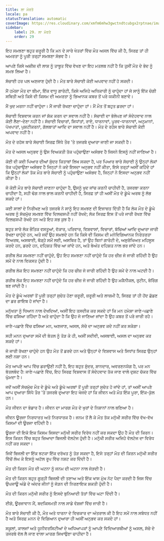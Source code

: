 ```yaml
---
title: ਲਾ ਮੋਰਤੇ
locale: pa
statusTranslation: automatic
coverImage: https://res.cloudinary.com/xmfm6mhw3gwctndtcubgx2rptnae/image/upload/v1740337243/small_cover_educacion_fundamental_a051170f1c.webp
sidebar:
    label: 29. ਲਾ ਮੋਰਤੇ
    order: 29
---
```

ਇਹ ਸਮਝਣਾ ਬਹੁਤ ਜ਼ਰੂਰੀ ਹੈ ਕਿ ਮਨ ਦੇ ਸਾਰੇ ਖੇਤਰਾਂ ਵਿੱਚ ਮੌਤ ਅਸਲ ਵਿੱਚ ਕੀ ਹੈ, ਸਿਰਫ਼ ਤਾਂ ਹੀ ਅਮਰਤਾ ਨੂੰ ਪੂਰੀ ਤਰ੍ਹਾਂ ਸਮਝਣਾ ਸੰਭਵ ਹੈ।

ਆਪਣੇ ਕਿਸੇ ਅਜ਼ੀਜ਼ ਦੀ ਲਾਸ਼ ਨੂੰ ਤਾਬੂਤ ਵਿੱਚ ਵੇਖਣ ਦਾ ਇਹ ਮਤਲਬ ਨਹੀਂ ਹੈ ਕਿ ਤੁਸੀਂ ਮੌਤ ਦੇ ਭੇਦ ਨੂੰ ਸਮਝ ਲਿਆ ਹੈ।

ਸੱਚਾਈ ਹਰ ਪਲ ਅਣਜਾਣ ਹੁੰਦੀ ਹੈ। ਮੌਤ ਬਾਰੇ ਸੱਚਾਈ ਕੋਈ ਅਪਵਾਦ ਨਹੀਂ ਹੋ ਸਕਦੀ।

ਮੈਂ ਹਮੇਸ਼ਾ ਮੌਤ ਦਾ ਬੀਮਾ, ਇੱਕ ਵਾਧੂ ਗਾਰੰਟੀ, ਕਿਸੇ ਅਜਿਹੇ ਅਧਿਕਾਰੀ ਨੂੰ ਚਾਹੁੰਦਾ ਹਾਂ ਜੋ ਸਾਨੂੰ ਇੱਕ ਚੰਗੀ ਸਥਿਤੀ ਅਤੇ ਕਿਸੇ ਵੀ ਕਿਸਮ ਦੀ ਅਮਰਤਾ ਨੂੰ ਭਿਆਨਕ ਕਬਰ ਤੋਂ ਪਰੇ ਯਕੀਨੀ ਬਣਾਵੇ।

ਮੈਂ ਖੁਦ ਮਰਨਾ ਨਹੀਂ ਚਾਹੁੰਦਾ। ਮੈਂ ਜਾਰੀ ਰੱਖਣਾ ਚਾਹੁੰਦਾ ਹਾਂ। ਮੈਂ ਮੌਤ ਤੋਂ ਬਹੁਤ ਡਰਦਾ ਹਾਂ।

ਸੱਚਾਈ ਵਿਸ਼ਵਾਸ ਕਰਨ ਜਾਂ ਸ਼ੱਕ ਕਰਨ ਦਾ ਸਵਾਲ ਨਹੀਂ ਹੈ। ਸੱਚਾਈ ਦਾ ਭੋਲੇਪਣ ਜਾਂ ਸੰਦੇਹਵਾਦ ਨਾਲ ਕੋਈ ਲੈਣਾ-ਦੇਣਾ ਨਹੀਂ ਹੈ। ਸੱਚਾਈ ਵਿਚਾਰਾਂ, ਸਿਧਾਂਤਾਂ, ਰਾਏ, ਧਾਰਨਾਵਾਂ, ਪੂਰਵ-ਧਾਰਨਾਵਾਂ, ਅਨੁਮਾਨਾਂ, ਪੱਖਪਾਤਾਂ, ਪੁਸ਼ਟੀਕਰਨਾਂ, ਗੱਲਬਾਤਾਂ ਆਦਿ ਦਾ ਸਵਾਲ ਨਹੀਂ ਹੈ। ਮੌਤ ਦੇ ਰਹੱਸ ਬਾਰੇ ਸੱਚਾਈ ਕੋਈ ਅਪਵਾਦ ਨਹੀਂ ਹੈ।

ਮੌਤ ਦੇ ਰਹੱਸ ਬਾਰੇ ਸੱਚਾਈ ਸਿਰਫ਼ ਸਿੱਧੇ ਤੌਰ 'ਤੇ ਤਜਰਬੇ ਦੁਆਰਾ ਜਾਣੀ ਜਾ ਸਕਦੀ ਹੈ।

ਮੌਤ ਦੇ ਅਸਲ ਅਨੁਭਵ ਨੂੰ ਉਸ ਵਿਅਕਤੀ ਤੱਕ ਪਹੁੰਚਾਉਣਾ ਅਸੰਭਵ ਹੈ ਜਿਸਨੇ ਇਸਨੂੰ ਨਹੀਂ ਜਾਣਿਆ ਹੈ।

ਕੋਈ ਵੀ ਕਵੀ ਪਿਆਰ ਦੀਆਂ ਸੁੰਦਰ ਕਿਤਾਬਾਂ ਲਿਖ ਸਕਦਾ ਹੈ, ਪਰ ਪਿਆਰ ਬਾਰੇ ਸੱਚਾਈ ਨੂੰ ਉਨ੍ਹਾਂ ਲੋਕਾਂ ਤੱਕ ਪਹੁੰਚਾਉਣਾ ਅਸੰਭਵ ਹੈ ਜਿਨ੍ਹਾਂ ਨੇ ਕਦੇ ਇਸਦਾ ਅਨੁਭਵ ਨਹੀਂ ਕੀਤਾ, ਇਸੇ ਤਰ੍ਹਾਂ ਅਸੀਂ ਕਹਿੰਦੇ ਹਾਂ ਕਿ ਉਨ੍ਹਾਂ ਲੋਕਾਂ ਤੱਕ ਮੌਤ ਬਾਰੇ ਸੱਚਾਈ ਨੂੰ ਪਹੁੰਚਾਉਣਾ ਅਸੰਭਵ ਹੈ, ਜਿਨ੍ਹਾਂ ਨੇ ਇਸਦਾ ਅਨੁਭਵ ਨਹੀਂ ਕੀਤਾ ਹੈ।

ਜੋ ਕੋਈ ਮੌਤ ਬਾਰੇ ਸੱਚਾਈ ਜਾਣਨਾ ਚਾਹੁੰਦਾ ਹੈ, ਉਸਨੂੰ ਖੁਦ ਜਾਂਚ ਕਰਨੀ ਚਾਹੀਦੀ ਹੈ, ਤਜਰਬਾ ਕਰਨਾ ਚਾਹੀਦਾ ਹੈ, ਸਹੀ ਢੰਗ ਨਾਲ ਭਾਲ ਕਰਨੀ ਚਾਹੀਦੀ ਹੈ, ਸਿਰਫ਼ ਤਾਂ ਹੀ ਅਸੀਂ ਮੌਤ ਦੇ ਡੂੰਘੇ ਅਰਥ ਨੂੰ ਲੱਭ ਸਕਦੇ ਹਾਂ।

ਕਈ ਸਾਲਾਂ ਦੇ ਨਿਰੀਖਣ ਅਤੇ ਤਜਰਬੇ ਨੇ ਸਾਨੂੰ ਇਹ ਸਮਝਣ ਦੀ ਇਜਾਜ਼ਤ ਦਿੱਤੀ ਹੈ ਕਿ ਲੋਕ ਮੌਤ ਦੇ ਡੂੰਘੇ ਅਰਥ ਨੂੰ ਸੱਚਮੁੱਚ ਸਮਝਣ ਵਿੱਚ ਦਿਲਚਸਪੀ ਨਹੀਂ ਰੱਖਦੇ; ਲੋਕ ਸਿਰਫ਼ ਇਸ ਤੋਂ ਪਰੇ ਜਾਰੀ ਰੱਖਣ ਵਿੱਚ ਦਿਲਚਸਪੀ ਰੱਖਦੇ ਹਨ ਅਤੇ ਇਹ ਸਭ ਕੁਝ ਹੈ।

ਬਹੁਤ ਸਾਰੇ ਲੋਕ ਭੌਤਿਕ ਵਸਤੂਆਂ, ਵੱਕਾਰ, ਪਰਿਵਾਰ, ਵਿਸ਼ਵਾਸਾਂ, ਵਿਚਾਰਾਂ, ਬੱਚਿਆਂ ਆਦਿ ਦੁਆਰਾ ਜਾਰੀ ਰੱਖਣਾ ਚਾਹੁੰਦੇ ਹਨ, ਅਤੇ ਜਦੋਂ ਉਹ ਸਮਝਦੇ ਹਨ ਕਿ ਕਿਸੇ ਵੀ ਕਿਸਮ ਦੀ ਮਨੋਵਿਗਿਆਨਕ ਨਿਰੰਤਰਤਾ ਵਿਅਰਥ, ਅਸਥਾਈ, ਥੋੜ੍ਹੇ ਸਮੇਂ ਲਈ, ਅਸਥਿਰ ਹੈ, ਤਾਂ ਉਹ ਬਿਨਾਂ ਗਾਰੰਟੀ ਦੇ, ਅਸੁਰੱਖਿਅਤ ਮਹਿਸੂਸ ਕਰਦੇ ਹਨ, ਡਰਦੇ ਹਨ, ਦਹਿਸ਼ਤ ਵਿੱਚ ਆ ਜਾਂਦੇ ਹਨ, ਅਤੇ ਬੇਅੰਤ ਦਹਿਸ਼ਤ ਨਾਲ ਭਰ ਜਾਂਦੇ ਹਨ।

ਗਰੀਬ ਲੋਕ ਸਮਝਣਾ ਨਹੀਂ ਚਾਹੁੰਦੇ, ਉਹ ਇਹ ਸਮਝਣਾ ਨਹੀਂ ਚਾਹੁੰਦੇ ਕਿ ਹਰ ਚੀਜ਼ ਜੋ ਜਾਰੀ ਰਹਿੰਦੀ ਹੈ ਉਹ ਸਮੇਂ ਦੇ ਨਾਲ ਵਿਕਸਤ ਹੁੰਦੀ ਹੈ।

ਗਰੀਬ ਲੋਕ ਇਹ ਸਮਝਣਾ ਨਹੀਂ ਚਾਹੁੰਦੇ ਕਿ ਹਰ ਚੀਜ਼ ਜੋ ਜਾਰੀ ਰਹਿੰਦੀ ਹੈ ਉਹ ਸਮੇਂ ਦੇ ਨਾਲ ਘਟਦੀ ਹੈ।

ਗਰੀਬ ਲੋਕ ਇਹ ਸਮਝਣਾ ਨਹੀਂ ਚਾਹੁੰਦੇ ਕਿ ਹਰ ਚੀਜ਼ ਜੋ ਜਾਰੀ ਰਹਿੰਦੀ ਹੈ ਉਹ ਮਕੈਨੀਕਲ, ਰੁਟੀਨ, ਬੋਰਿੰਗ ਬਣ ਜਾਂਦੀ ਹੈ।

ਮੌਤ ਦੇ ਡੂੰਘੇ ਅਰਥਾਂ ਤੋਂ ਪੂਰੀ ਤਰ੍ਹਾਂ ਸੁਚੇਤ ਹੋਣਾ ਜ਼ਰੂਰੀ, ਜ਼ਰੂਰੀ ਅਤੇ ਲਾਜ਼ਮੀ ਹੈ, ਸਿਰਫ਼ ਤਾਂ ਹੀ ਹੋਂਦ ਛੱਡਣ ਦਾ ਡਰ ਗਾਇਬ ਹੋ ਜਾਂਦਾ ਹੈ।

ਮਨੁੱਖਤਾ ਨੂੰ ਧਿਆਨ ਨਾਲ ਦੇਖਦਿਆਂ, ਅਸੀਂ ਇਹ ਤਸਦੀਕ ਕਰ ਸਕਦੇ ਹਾਂ ਕਿ ਮਨ ਹਮੇਸ਼ਾ ਜਾਣੇ-ਪਛਾਣੇ ਵਿੱਚ ਫਸਿਆ ਰਹਿੰਦਾ ਹੈ ਅਤੇ ਚਾਹੁੰਦਾ ਹੈ ਕਿ ਉਹ ਜੋ ਜਾਣਿਆ ਜਾਂਦਾ ਹੈ ਉਹ ਕਬਰ ਤੋਂ ਪਰੇ ਜਾਰੀ ਰਹੇ।

ਜਾਣੇ-ਪਛਾਣੇ ਵਿੱਚ ਫਸਿਆ ਮਨ, ਅਣਜਾਣ, ਅਸਲ, ਸੱਚੇ ਦਾ ਅਨੁਭਵ ਕਦੇ ਨਹੀਂ ਕਰ ਸਕੇਗਾ।

ਸਹੀ ਮਨਨ ਦੁਆਰਾ ਸਮੇਂ ਦੀ ਬੋਤਲ ਨੂੰ ਤੋੜ ਕੇ ਹੀ, ਅਸੀਂ ਸਦੀਵੀ, ਅਸਥਾਈ, ਅਸਲ ਦਾ ਅਨੁਭਵ ਕਰ ਸਕਦੇ ਹਾਂ।

ਜੋ ਜਾਰੀ ਰੱਖਣਾ ਚਾਹੁੰਦੇ ਹਨ ਉਹ ਮੌਤ ਤੋਂ ਡਰਦੇ ਹਨ ਅਤੇ ਉਨ੍ਹਾਂ ਦੇ ਵਿਸ਼ਵਾਸ ਅਤੇ ਸਿਧਾਂਤ ਸਿਰਫ਼ ਉਨ੍ਹਾਂ ਲਈ ਨਸ਼ਾ ਹਨ।

ਮੌਤ ਆਪਣੇ ਆਪ ਵਿੱਚ ਡਰਾਉਣੀ ਨਹੀਂ ਹੈ, ਇਹ ਬਹੁਤ ਸੁੰਦਰ, ਸ਼ਾਨਦਾਰ, ਅਵਰਣਨਯੋਗ ਹੈ, ਪਰ ਮਨ ਬੋਤਲਬੰਦ ਹੈ: ਜਾਣੇ-ਪਛਾਣੇ ਵਿੱਚ, ਇਹ ਸਿਰਫ਼ ਵਿਸ਼ਵਾਸ ਤੋਂ ਸੰਦੇਹਵਾਦ ਤੱਕ ਜਾਣ ਵਾਲੇ ਦੁਸ਼ਟ ਚੱਕਰ ਵਿੱਚ ਘੁੰਮਦਾ ਹੈ।

ਜਦੋਂ ਅਸੀਂ ਸੱਚਮੁੱਚ ਮੌਤ ਦੇ ਡੂੰਘੇ ਅਤੇ ਡੂੰਘੇ ਅਰਥਾਂ ਤੋਂ ਪੂਰੀ ਤਰ੍ਹਾਂ ਸੁਚੇਤ ਹੋ ਜਾਂਦੇ ਹਾਂ, ਤਾਂ ਅਸੀਂ ਆਪਣੇ ਆਪ ਦੁਆਰਾ ਸਿੱਧੇ ਤੌਰ 'ਤੇ ਤਜਰਬੇ ਦੁਆਰਾ ਇਹ ਖੋਜਦੇ ਹਾਂ ਕਿ ਜੀਵਨ ਅਤੇ ਮੌਤ ਇੱਕ ਪੂਰਾ, ਇੱਕ-ਕੁੱਲ ਹਨ।

ਮੌਤ ਜੀਵਨ ਦਾ ਭੰਡਾਰ ਹੈ। ਜੀਵਨ ਦਾ ਮਾਰਗ ਮੌਤ ਦੇ ਖੁਰਾਂ ਦੇ ਨਿਸ਼ਾਨਾਂ ਨਾਲ ਬਣਿਆ ਹੈ।

ਜੀਵਨ ਊਰਜਾ ਨਿਰਧਾਰਤ ਅਤੇ ਨਿਰਧਾਰਕ ਹੈ। ਜਨਮ ਤੋਂ ਲੈ ਕੇ ਮੌਤ ਤੱਕ ਮਨੁੱਖੀ ਸਰੀਰ ਵਿੱਚ ਵੱਖ-ਵੱਖ ਕਿਸਮਾਂ ਦੀ ਊਰਜਾ ਵਹਿੰਦੀ ਹੈ।

ਊਰਜਾ ਦੀ ਇਕੋ ਇਕ ਕਿਸਮ ਜਿਸਦਾ ਮਨੁੱਖੀ ਸਰੀਰ ਵਿਰੋਧ ਨਹੀਂ ਕਰ ਸਕਦਾ ਉਹ ਹੈ ਮੌਤ ਦੀ ਕਿਰਨ। ਇਸ ਕਿਰਨ ਵਿੱਚ ਬਹੁਤ ਜ਼ਿਆਦਾ ਬਿਜਲੀ ਵੋਲਟੇਜ ਹੁੰਦੀ ਹੈ। ਮਨੁੱਖੀ ਸਰੀਰ ਅਜਿਹੇ ਵੋਲਟੇਜ ਦਾ ਵਿਰੋਧ ਨਹੀਂ ਕਰ ਸਕਦਾ।

ਜਿਵੇਂ ਬਿਜਲੀ ਦਾ ਇੱਕ ਝਟਕਾ ਇੱਕ ਦਰੱਖਤ ਨੂੰ ਤੋੜ ਸਕਦਾ ਹੈ, ਇਸੇ ਤਰ੍ਹਾਂ ਮੌਤ ਦੀ ਕਿਰਨ ਮਨੁੱਖੀ ਸਰੀਰ ਵਿੱਚੋਂ ਲੰਘ ਕੇ ਇਸਨੂੰ ਅਟੱਲ ਰੂਪ ਵਿੱਚ ਨਸ਼ਟ ਕਰ ਦਿੰਦੀ ਹੈ।

ਮੌਤ ਦੀ ਕਿਰਨ ਮੌਤ ਦੀ ਘਟਨਾ ਨੂੰ ਜਨਮ ਦੀ ਘਟਨਾ ਨਾਲ ਜੋੜਦੀ ਹੈ।

ਮੌਤ ਦੀ ਕਿਰਨ ਬਹੁਤ ਗੂੜ੍ਹੀ ਬਿਜਲੀ ਦੀ ਤਣਾਅ ਅਤੇ ਇੱਕ ਖਾਸ ਮੁੱਖ ਨੋਟ ਪੈਦਾ ਕਰਦੀ ਹੈ ਜਿਸ ਵਿੱਚ ਉਪਜਾਊ ਅੰਡੇ ਦੇ ਅੰਦਰ ਜੀਨਾਂ ਨੂੰ ਜੋੜਨ ਦੀ ਨਿਰਣਾਇਕ ਸ਼ਕਤੀ ਹੁੰਦੀ ਹੈ।

ਮੌਤ ਦੀ ਕਿਰਨ ਮਨੁੱਖੀ ਸਰੀਰ ਨੂੰ ਇਸਦੇ ਬੁਨਿਆਦੀ ਤੱਤਾਂ ਵਿੱਚ ਘਟਾ ਦਿੰਦੀ ਹੈ।

ਈਗੋ, ਊਰਜਾਵਾਨ ਮੈਂ, ਬਦਕਿਸਮਤੀ ਨਾਲ ਸਾਡੇ ਵੰਸ਼ਜਾਂ ਵਿੱਚ ਜਾਰੀ ਹੈ।

ਮੌਤ ਬਾਰੇ ਸੱਚਾਈ ਕੀ ਹੈ, ਮੌਤ ਅਤੇ ਧਾਰਨਾ ਦੇ ਵਿਚਕਾਰ ਦਾ ਅੰਤਰਾਲ ਕੀ ਹੈ ਇਹ ਸਮੇਂ ਨਾਲ ਸਬੰਧਤ ਨਹੀਂ ਹੈ ਅਤੇ ਸਿਰਫ਼ ਮਨਨ ਦੇ ਵਿਗਿਆਨ ਦੁਆਰਾ ਹੀ ਅਸੀਂ ਅਨੁਭਵ ਕਰ ਸਕਦੇ ਹਾਂ।

ਸਕੂਲਾਂ, ਕਾਲਜਾਂ ਅਤੇ ਯੂਨੀਵਰਸਿਟੀਆਂ ਦੇ ਅਧਿਆਪਕਾਂ ਨੂੰ ਆਪਣੇ ਵਿਦਿਆਰਥੀਆਂ ਨੂੰ ਅਸਲ, ਸੱਚੇ ਦੇ ਤਜਰਬੇ ਵੱਲ ਲੈ ਜਾਣ ਵਾਲਾ ਮਾਰਗ ਸਿਖਾਉਣਾ ਚਾਹੀਦਾ ਹੈ।

